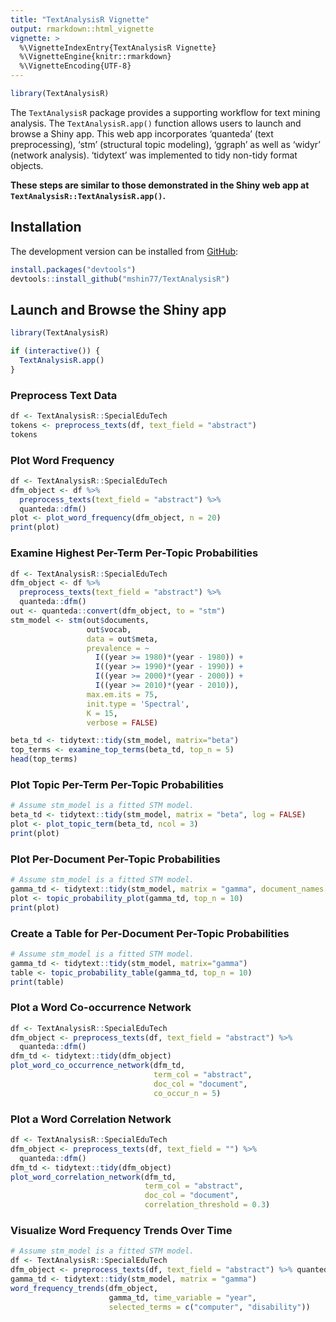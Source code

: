 ```yaml
---
title: "TextAnalysisR Vignette"
output: rmarkdown::html_vignette
vignette: >
  %\VignetteIndexEntry{TextAnalysisR Vignette}
  %\VignetteEngine{knitr::rmarkdown}
  %\VignetteEncoding{UTF-8}
---
```


```r
library(TextAnalysisR)
```

The `TextAnalysisR` package provides a supporting workflow for text mining analysis. The `TextAnalysisR.app()` function allows users to launch and browse a Shiny app. This web app incorporates 'quanteda' (text preprocessing), 'stm' (structural topic modeling), 'ggraph' as well as 'widyr' (network analysis). 'tidytext' was implemented to tidy non-tidy format objects.

**These steps are similar to those demonstrated in the Shiny web app at `TextAnalysisR::TextAnalysisR.app()`.**

## Installation

The development version can be installed from [GitHub](https://github.com/mshin77/TextAnalysisR):

```r
install.packages("devtools")
devtools::install_github("mshin77/TextAnalysisR")
```

## Launch and Browse the Shiny app

```r
library(TextAnalysisR)

if (interactive()) {
  TextAnalysisR.app()
}
```

### Preprocess Text Data

```r
df <- TextAnalysisR::SpecialEduTech
tokens <- preprocess_texts(df, text_field = "abstract")
tokens
```

### Plot Word Frequency

```r
df <- TextAnalysisR::SpecialEduTech
dfm_object <- df %>%
  preprocess_texts(text_field = "abstract") %>%
  quanteda::dfm()
plot <- plot_word_frequency(dfm_object, n = 20)
print(plot)
```

### Examine Highest Per-Term Per-Topic Probabilities

```r
df <- TextAnalysisR::SpecialEduTech
dfm_object <- df %>%
  preprocess_texts(text_field = "abstract") %>%
  quanteda::dfm()
out <- quanteda::convert(dfm_object, to = "stm") 
stm_model <- stm(out$documents,
                 out$vocab,
                 data = out$meta,
                 prevalence = ~ 
                   I((year >= 1980)*(year - 1980)) +
                   I((year >= 1990)*(year - 1990)) +
                   I((year >= 2000)*(year - 2000)) +
                   I((year >= 2010)*(year - 2010)),
                 max.em.its = 75,
                 init.type = 'Spectral',
                 K = 15,
                 verbose = FALSE)

beta_td <- tidytext::tidy(stm_model, matrix="beta")
top_terms <- examine_top_terms(beta_td, top_n = 5)
head(top_terms)
```

### Plot Topic Per-Term Per-Topic Probabilities

```r
# Assume stm_model is a fitted STM model.
beta_td <- tidytext::tidy(stm_model, matrix = "beta", log = FALSE)
plot <- plot_topic_term(beta_td, ncol = 3)
print(plot)
```

### Plot Per-Document Per-Topic Probabilities

```r
# Assume stm_model is a fitted STM model.
gamma_td <- tidytext::tidy(stm_model, matrix = "gamma", document_names = rownames(dfm), log = FALSE)
plot <- topic_probability_plot(gamma_td, top_n = 10)
print(plot)
```

### Create a Table for Per-Document Per-Topic Probabilities

```r
# Assume stm_model is a fitted STM model.
gamma_td <- tidytext::tidy(stm_model, matrix="gamma")
table <- topic_probability_table(gamma_td, top_n = 10)
print(table)
```

### Plot a Word Co-occurrence Network

```r
df <- TextAnalysisR::SpecialEduTech
dfm_object <- preprocess_texts(df, text_field = "abstract") %>%
  quanteda::dfm()
dfm_td <- tidytext::tidy(dfm_object)
plot_word_co_occurrence_network(dfm_td,
                                term_col = "abstract",
                                doc_col = "document",
                                co_occur_n = 5)
```

### Plot a Word Correlation Network

```r
df <- TextAnalysisR::SpecialEduTech
dfm_object <- preprocess_texts(df, text_field = "") %>%
  quanteda::dfm()
dfm_td <- tidytext::tidy(dfm_object)
plot_word_correlation_network(dfm_td,
                              term_col = "abstract",
                              doc_col = "document",
                              correlation_threshold = 0.3)
```

### Visualize Word Frequency Trends Over Time

```r
# Assume stm_model is a fitted STM model.
df <- TextAnalysisR::SpecialEduTech
dfm_object <- preprocess_texts(df, text_field = "abstract") %>% quanteda::dfm()
gamma_td <- tidytext::tidy(stm_model, matrix = "gamma")
word_frequency_trends(dfm_object, 
                      gamma_td, time_variable = "year", 
                      selected_terms = c("computer", "disability"))
```


  

